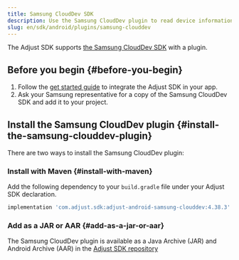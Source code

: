 ```yaml
---
title: Samsung CloudDev SDK
description: Use the Samsung CloudDev plugin to read device information in a Samsung cloud environment
slug: en/sdk/android/plugins/samsung-clouddev
---
```


The Adjust SDK supports [the Samsung CloudDev SDK](https://developer.samsung.com/instant-plays/samsung-clouddev-sdk/get-started.html) with a plugin.

## Before you begin {#before-you-begin}

1. Follow the [get started guide](/en/sdk/android) to integrate the Adjust SDK in your app.
2. Ask your Samsung representative for a copy of the Samsung CloudDev SDK and add it to your project.

## Install the Samsung CloudDev plugin {#install-the-samsung-clouddev-plugin}

There are two ways to install the Samsung CloudDev plugin:

### Install with Maven {#install-with-maven}

Add the following dependency to your `build.gradle` file under your Adjust SDK declaration.

<CodeBlock title="build.gradle">

```groovy
implementation 'com.adjust.sdk:adjust-android-samsung-clouddev:4.38.3'
```

</CodeBlock>

### Add as a JAR or AAR {#add-as-a-jar-or-aar}

The Samsung CloudDev plugin is available as a Java Archive (JAR) and Android Archive (AAR) in the [Adjust SDK repository](https://github.com/adjust/android_sdk/releases/latest)
